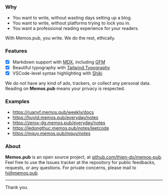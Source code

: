 ### Why

-   You want to write, without wasting days setting up a blog.
-   You want to write, without platforms trying to lock you in.
-   You want a professional reading experience for your readers.

With Memos.pub, you write. We do the rest, ethically.

### Features

-   [x] Markdown support with [MDX][mdx], including [GFM][gfm]
-   [x] Beautiful typography with [Tailwind Typography][ttypo]
-   [x] VSCode-level syntax highlighting with [Shiki](https://shiki.matsu.io)

We do not have any kind of ads, trackers, or collect any personal data. Reading
on **Memos.pub** means your privacy is respected.

[gfm]: https://github.github.com/gfm/
[shiki]: https://shiki.matsu.io
[mdx]: https://mdxjs.com
[ttypo]: https://tailwindcss-typography.vercel.app

### Examples

-   https://ruanyf.memos.pub/weekly/docs
-   https://huytd.memos.pub/everyday/notes
-   https://zerox-dg.memos.pub/everyday/notes
-   https://ledongthuc.memos.pub/notes/leetcode
-   https://mquy.memos.pub/mquy/notes

### About

**Memos.pub** is an open source project, at [github.com/thien-do/memos-pub][gh].
Feel free to use the Issues tracker at the repository for public feedbacks,
requests, or any questions. For private concerns, please mail to hi@memos.pub.

[gh]: http://github.com/thien-do/memos-pub

---

Thank you.

